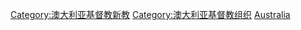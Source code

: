 [[Category:澳大利亚基督教新教|Category:澳大利亚基督教新教]]
[[Category:澳大利亚基督教组织|Category:澳大利亚基督教组织]]
[[Category:各国基督教新教组织|Australia]]